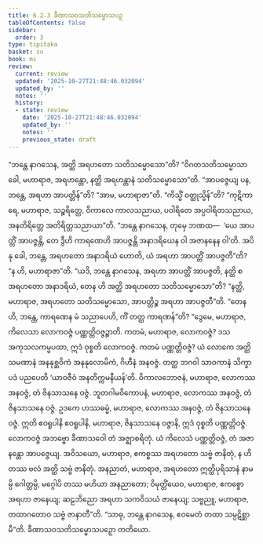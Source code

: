 ```yaml
---
title: 6.2.3 ခီဏာသဝသတိသမ္မောသပဉှ
tableOfContents: false
sidebar:
  order: 3
type: tipitaka
basket: su
book: mi
review:
  current: review
  updated: '2025-10-27T21:48:46.032094'
  updated_by: ''
  notes: ''
  history:
  - state: review
    date: '2025-10-27T21:48:46.032094'
    updated_by: ''
    notes: ''
    previous_state: draft
---
```



<ReviewStatus review={frontmatter.review} showDetails={true} />

<HypothesisAnnotation frontmatter={frontmatter} />

<DynamicBreadcrumb />

<Division number="182" book="mi" e="ch" v="28">

<Paragraph number="1174" book="mi">
“ဘန္တေ နာဂသေန, အတ္ထိ အရဟတော သတိသမ္မောသော”တိ? “ဝိဂတသတိသမ္မောသာ ခေါ, မဟာရာဇ, အရဟန္တော, နတ္ထိ အရဟန္တာနံ သတိသမ္မောသော”တိ. “အာပဇ္ဇေယျ ပန, ဘန္တေ, အရဟာ အာပတ္တိန်”တိ? “အာမ, မဟာရာဇာ”တိ. “ကိသ္မိံ ဝတ္ထုသ္မိန်”တိ? “ကုဋိကာရေ, မဟာရာဇ, သဉ္စရိတ္တေ, ဝိကာလေ ကာလသညာယ, ပဝါရိတေ အပ္ပဝါရိတသညာယ, အနတိရိတ္တေ အတိရိတ္တသညာယာ”တိ.
</Paragraph>

<Paragraph number="1175" book="mi">
“ဘန္တေ နာဂသေန, တုမှေ ဘဏထ—  ‘ယေ အာပတ္တိံ အာပဇ္ဇန္တိ, တေ ဒွီဟိ ကာရဏေဟိ အာပဇ္ဇန္တိ အနာဒရိယေန ဝါ အဇာနနေန ဝါ’တိ. အပိ နု ခေါ, ဘန္တေ, အရဟတော အနာဒရိယံ ဟောတိ, ယံ အရဟာ အာပတ္တိံ အာပဇ္ဇတီ”တိ? “န ဟိ, မဟာရာဇာ”တိ.
</Paragraph>

<Paragraph number="1176" book="mi">
“ယဒိ, ဘန္တေ နာဂသေန, အရဟာ အာပတ္တိံ အာပဇ္ဇတိ, နတ္ထိ စ အရဟတော အနာဒရိယံ, တေန ဟိ အတ္ထိ အရဟတော သတိသမ္မောသော”တိ? “နတ္ထိ, မဟာရာဇ, အရဟတော သတိသမ္မောသော, အာပတ္တိဉ္စ အရဟာ အာပဇ္ဇတီ”တိ.
</Paragraph>

<Paragraph number="1177" book="mi">
“တေန ဟိ, ဘန္တေ, ကာရဏေန မံ သညာပေဟိ, ကိံ တတ္ထ ကာရဏန်”တိ? “ဒွေမေ, မဟာရာဇ, ကိလေသာ လောကဝဇ္ဇံ ပဏ္ဏတ္တိဝဇ္ဇဉ္စာတိ. ကတမံ, မဟာရာဇ, လောကဝဇ္ဇံ? ဒသ အကုသလကမ္မပထာ, ဣဒံ ဝုစ္စတိ လောကဝဇ္ဇံ. ကတမံ ပဏ္ဏတ္တိဝဇ္ဇံ? ယံ လောကေ အတ္ထိ သမဏာနံ အနနုစ္ဆဝိကံ အနနုလောမိကံ, ဂိဟီနံ အနဝဇ္ဇံ. တတ္ထ ဘဂဝါ သာဝကာနံ သိက္ခာပဒံ ပညပေတိ ‘ယာဝဇီဝံ အနတိက္ကမနီယန်’တိ. ဝိကာလဘောဇနံ, မဟာရာဇ, လောကဿ အနဝဇ္ဇံ, တံ ဇိနသာသနေ ဝဇ္ဇံ. ဘူတဂါမဝိကောပနံ, မဟာရာဇ, လောကဿ အနဝဇ္ဇံ, တံ ဇိနသာသနေ ဝဇ္ဇံ. ဥဒကေ ဟဿဓမ္မံ, မဟာရာဇ, လောကဿ အနဝဇ္ဇံ, တံ ဇိနသာသနေ ဝဇ္ဇံ. ဣတိ ဧဝရူပါနိ ဧဝရူပါနိ, မဟာရာဇ, ဇိနသာသနေ ဝဇ္ဇာနိ, ဣဒံ ဝုစ္စတိ ပဏ္ဏတ္တိဝဇ္ဇံ. လောကဝဇ္ဇံ အဘဗ္ဗော ခီဏာသဝေါ တံ အဇ္ဈာစရိတုံ.
</Paragraph>

<Paragraph number="1178" book="mi">
ယံ ကိလေသံ ပဏ္ဏတ္တိဝဇ္ဇံ, တံ အဇာနန္တော အာပဇ္ဇေယျ. အဝိသယော, မဟာရာဇ, ဧကစ္စဿ အရဟတော သဗ္ဗံ ဇာနိတုံ, န ဟိ တဿ ဗလံ အတ္ထိ သဗ္ဗံ ဇာနိတုံ. အနညာတံ, မဟာရာဇ, အရဟတော ဣတ္ထိပုရိသာနံ နာမမ္ပိ ဂေါတ္တမ္ပိ, မဂ္ဂေါပိ တဿ မဟိယာ အနညာတော; ဝိမုတ္တိံယေဝ, မဟာရာဇ, ဧကစ္စော အရဟာ ဇာနေယျ; ဆဠဘိညော အရဟာ သကဝိသယံ ဇာနေယျ; သဗ္ဗညူ, မဟာရာဇ, တထာဂတောဝ သဗ္ဗံ ဇာနာတီ”တိ. “သာဓု, ဘန္တေ နာဂသေန, ဧဝမေတံ တထာ သမ္ပဋိစ္ဆာမီ”တိ.

</Paragraph>
</Division>

<Paragraph number="1179" type="center" book="mi">
ခီဏာသဝသတိသမ္မောသပဉှော တတိယော.
</Paragraph>